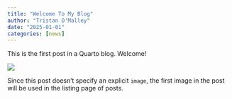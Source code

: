 ```yaml
---
title: "Welcome To My Blog"
author: "Tristan O'Malley"
date: "2025-01-01"
categories: [news]
---
```


This is the first post in a Quarto blog. Welcome!

![](thumbnail.jpg)

Since this post doesn't specify an explicit `image`, the first image in the post will be used in the listing page of posts.
